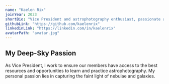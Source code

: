 ```yaml
---
name: "Kaelen Rix"
joinYear: 2023
shortBio: "Vice President and astrophotography enthusiast, passionate about deep-sky imaging."
githubLink: "https://github.com/kaelenrix"
linkedinLink: "https://linkedin.com/in/kaelenrix"
avatarPath: "avatar.jpg"
---
```


## My Deep-Sky Passion

As Vice President, I work to ensure our members have access to the best resources and opportunities to learn and practice astrophotography. My personal passion lies in capturing the faint light of nebulae and galaxies.